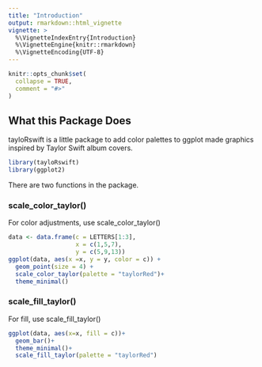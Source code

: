 ```yaml
---
title: "Introduction"
output: rmarkdown::html_vignette
vignette: >
  %\VignetteIndexEntry{Introduction}
  %\VignetteEngine{knitr::rmarkdown}
  %\VignetteEncoding{UTF-8}
---
```


```r
knitr::opts_chunk$set(
  collapse = TRUE,
  comment = "#>"
)
```

## What this Package Does 

tayloRswift is a little package to add color palettes to ggplot made graphics inspired by Taylor Swift album covers. 

```r
library(tayloRswift)
library(ggplot2)
```

There are two functions in the package. 

### scale_color_taylor()

For color adjustments, use scale_color_taylor()

```r

data <- data.frame(c = LETTERS[1:3],
                   x = c(1,5,7),
                   y = c(5,9,13))
ggplot(data, aes(x =x, y = y, color = c)) +
  geom_point(size = 4) +
  scale_color_taylor(palette = "taylorRed")+
  theme_minimal()

```

### scale_fill_taylor()

For fill, use scale_fill_taylor()

```r
ggplot(data, aes(x=x, fill = c))+
  geom_bar()+
  theme_minimal()+
  scale_fill_taylor(palette = "taylorRed")

```



